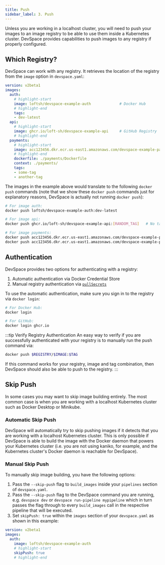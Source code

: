 ```yaml
---
title: Push
sidebar_label: 3. Push
---
```


Unless you are working in a localhost cluster, you will need to push your images to an image registry to be able to use them inside a Kubernetes cluster. DevSpace provides capabilities to push images to any registry if properly configured.

## Which Registry?
DevSpace can work with any registry. It retrieves the location of the registry from the `image` option in `devspace.yaml`:

```yaml title=devspace.yaml
version: v2beta1
images:
  auth:
    # highlight-start
    image: loftsh/devspace-example-auth             # Docker Hub
    # highlight-end
    tags:
    - dev-latest
  api:
    # highlight-start
    image: ghcr.io/loft-sh/devspace-example-api     # GitHub Registry
    # highlight-end
  payments:
    # highlight-start
    image: acc123456.dkr.ecr.us-east1.amazonaws.com/devspace-example-payments     # AWS ECR
    # highlight-end
    dockerfile: ./payments/Dockerfile
    context: ./payments/
    tags:
    - some-tag
    - another-tag
```
The images in the example above would translate to the following `docker push` commands (note that we show these `docker push` commands just for explanatory reasons, DevSpace is actually not running `docker push`):
```bash
# For image auth:
docker push loftsh/devspace-example-auth:dev-latest

# For image api:
docker push ghcr.io/loft-sh/devspace-example-api:[RANDOM_TAG]   # No tags were provided, so DevSpace generates a random tag

# For image payments:
docker push acc123456.dkr.ecr.us-east1.amazonaws.com/devspace-example-payments:some-tag
docker push acc123456.dkr.ecr.us-east1.amazonaws.com/devspace-example-payments:another-tag
```


## Authentication
DevSpace provides two options for authenticating with a registry:
1. Automatic authentication via Docker Credential Store
2. Manual registry authentication via [`pullSecrets`](../pullSecrets/README.mdx)

To use the automatic authentication, make sure you sign in to the registry via `docker login`:
```bash
# For Docker Hub:
docker login

# For GitHub:
docker login ghcr.io
```

:::tip Verify Registry Authentication
An easy way to verify if you are successfully authenticated with your registry is to manually run the push command via:
```bash
docker push $REGISTRY/$IMAGE:$TAG
```
If this command works for your registry, image and tag combination, then DevSpace should also be able to push to the registry.
:::


## Skip Push
In some cases you may want to skip image building entirely. The most common case is when you are working with a localhost Kubernetes cluster such as Docker Desktop or Minikube.

### Automatic Skip Push
DevSpace will automatically try to skip pushing images if it detects that you are working with a localhost Kubernetes cluster. This is only possible if DevSpace is able to build the image with the Docker daemon that powers your Kubernetes cluster (i.e. you are not using kaniko, for example, and the Kubernetes cluster's Docker daemon is reachable for DevSpace).

### Manual Skip Push
To manually skip image building, you have the following options:
1. Pass the `--skip-push` flag to `build_images` inside your `pipelines` section of `devspace.yaml`.
2. Pass the `--skip-push` flag to the DevSpace command you are running, e.g. `devspace dev` or `devspace run-pipeline mypipeline` which in turn passes the flag through to every `build_images` call in the respective pipeline that will be executed.
3. Set `skipPush: true` within the `images` section of your `devspace.yaml` as shown in this example:
  ```yaml title=devspace.yaml
  version: v2beta1
  images:
    auth:
      image: loftsh/devspace-example-auth
      # highlight-start
      skipPush: true
      # highlight-end
  ```
